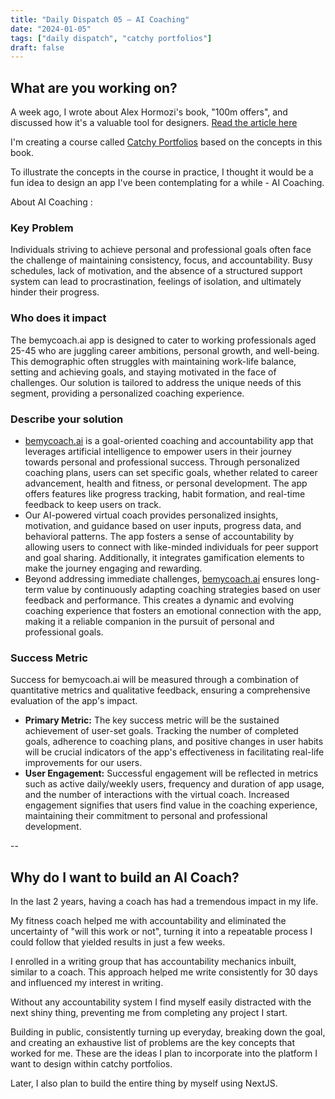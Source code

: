 ```yaml
---
title: "Daily Dispatch 05 – AI Coaching"
date: "2024-01-05"
tags: ["daily dispatch", "catchy portfolios"]
draft: false
---
```


## What are you working on? 
A week ago, I wrote about Alex Hormozi's book, "100m offers", and discussed how it's a valuable tool for designers. [Read the article here](/alex-hormozi-100m-offers-to-solve-design-problems)

I'm creating a course called [Catchy Portfolios](https://designedbyaswin.gumroad.com/l/kickass-portfolio) based on the concepts in this book.

To illustrate the concepts in the course in practice, I thought it would be a fun idea to design an app I've been contemplating for a while - AI Coaching.

About AI Coaching : 

### Key Problem
Individuals striving to achieve personal and professional goals often face the challenge of maintaining consistency, focus, and accountability. Busy schedules, lack of motivation, and the absence of a structured support system can lead to procrastination, feelings of isolation, and ultimately hinder their progress.

### Who does it impact
The bemycoach.ai app is designed to cater to working professionals aged 25-45 who are juggling career ambitions, personal growth, and well-being. This demographic often struggles with maintaining work-life balance, setting and achieving goals, and staying motivated in the face of challenges. Our solution is tailored to address the unique needs of this segment, providing a personalized coaching experience.

### Describe your solution
- [bemycoach.ai](http://bemycoach.ai/) is a goal-oriented coaching and accountability app that leverages artificial intelligence to empower users in their journey towards personal and professional success. Through personalized coaching plans, users can set specific goals, whether related to career advancement, health and fitness, or personal development. The app offers features like progress tracking, habit formation, and real-time feedback to keep users on track.
- Our AI-powered virtual coach provides personalized insights, motivation, and guidance based on user inputs, progress data, and behavioral patterns. The app fosters a sense of accountability by allowing users to connect with like-minded individuals for peer support and goal sharing. Additionally, it integrates gamification elements to make the journey engaging and rewarding.
- Beyond addressing immediate challenges, [bemycoach.ai](http://bemycoach.ai/) ensures long-term value by continuously adapting coaching strategies based on user feedback and performance. This creates a dynamic and evolving coaching experience that fosters an emotional connection with the app, making it a reliable companion in the pursuit of personal and professional goals.

### Success Metric
Success for bemycoach.ai will be measured through a combination of quantitative metrics and qualitative feedback, ensuring a comprehensive evaluation of the app's impact.

- **Primary Metric:**
The key success metric will be the sustained achievement of user-set goals. Tracking the number of completed goals, adherence to coaching plans, and positive changes in user habits will be crucial indicators of the app's effectiveness in facilitating real-life improvements for our users.
- **User Engagement:**
Successful engagement will be reflected in metrics such as active daily/weekly users, frequency and duration of app usage, and the number of interactions with the virtual coach. Increased engagement signifies that users find value in the coaching experience, maintaining their commitment to personal and professional development. 


--

## Why do I want to build an AI Coach? 

In the last 2 years, having a coach has had a tremendous impact in my life. 

My fitness coach helped me with accountability and eliminated the uncertainty of "will this work or not", turning it into a repeatable process I could follow that yielded results in just a few weeks. 

I enrolled in a writing group that has accountability mechanics inbuilt, similar to a coach. This approach helped me write consistently for 30 days and influenced my interest in writing.

Without any accountability system I find myself easily distracted with the next shiny thing, preventing me from completing any project I start.  

Building in public, consistently turning up everyday, breaking down the goal, and creating an exhaustive list of problems are the key concepts that worked for me. These are the ideas I plan to incorporate into the platform I want to design within catchy portfolios. 

Later, I also plan to build the entire thing by myself using NextJS.